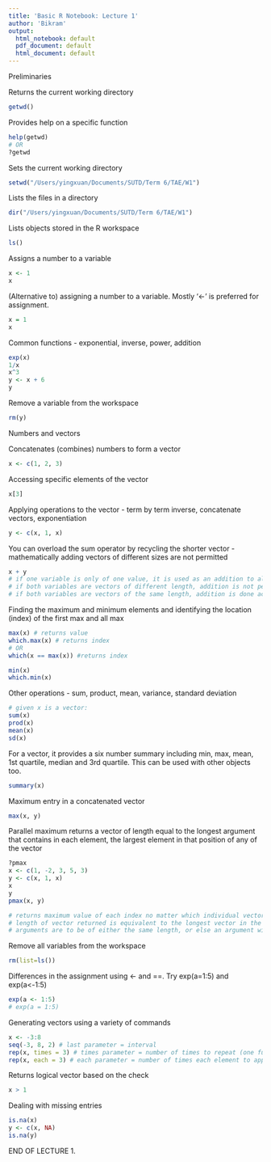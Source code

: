 ```yaml
---
title: 'Basic R Notebook: Lecture 1'
author: 'Bikram'
output:
  html_notebook: default
  pdf_document: default
  html_document: default
---
```


Preliminaries

Returns the current working directory
```r
getwd()
```

Provides help on a specific function
```r
help(getwd)
# OR
?getwd
```

Sets the current working directory
```r
setwd("/Users/yingxuan/Documents/SUTD/Term 6/TAE/W1")
```

Lists the files in a directory
```r
dir("/Users/yingxuan/Documents/SUTD/Term 6/TAE/W1")
```

Lists objects stored in the R workspace
```r
ls()
```

Assigns a number to a variable
```r
x <- 1
x
```

(Alternative to) assigning a number to a variable. Mostly '<-' is preferred for assignment.
```r
x = 1
x
```

Common functions - exponential, inverse, power, addition
```r
exp(x)
1/x
x^3
y <- x + 6
y
```

Remove a variable from the workspace
```r
rm(y)
```

Numbers and vectors


Concatenates (combines) numbers to form a vector
```r
x <- c(1, 2, 3)
```

Accessing specific elements of the vector
```r
x[3]
```

Applying operations to the vector - term by term inverse, concatenate vectors, exponentiation
```r
y <- c(x, 1, x)
```

You can overload the sum operator by recycling the shorter vector - mathematically adding vectors of different sizes are not permitted 
```r
x + y
# if one variable is only of one value, it is used as an addition to all elements of the vector variable
# if both variables are vectors of different length, addition is not permitted
# if both variables are vectors of the same length, addition is done according to vector element sequence
```


Finding the maximum and minimum elements and identifying the location (index) of the first max and all max
```r
max(x) # returns value
which.max(x) # returns index
# OR
which(x == max(x)) #returns index

min(x)
which.min(x)
```


Other operations - sum, product, mean, variance, standard deviation
```r
# given x is a vector:
sum(x)
prod(x)
mean(x)
sd(x)
```


For a vector, it provides a six number summary including min, max, mean, 1st quartile, median and 3rd quartile. This can be used with other objects too.
```r
summary(x)
```


Maximum entry in a concatenated vector
```r
max(x, y)
```


Parallel maximum returns a vector of length equal to the longest argument that contains in each element, the largest element in that position of any of the vector
```r
?pmax
x <- c(1, -2, 3, 5, 3)
y <- c(x, 1, x)
x
y
pmax(x, y)

# returns maximum value of each index no matter which individual vector it is from
# length of vector returned is equivalent to the longest vector in the argument
# arguments are to be of either the same length, or else an argument will be fractionally recycled (re-used to give a common length across all vectors)
```


Remove all variables from the workspace
```r
rm(list=ls())
```



Differences in the assignment using <- and ==. Try exp(a=1:5) and exp(a<-1:5)
```r
exp(a <- 1:5)
# exp(a = 1:5)
```


Generating vectors using a variety of commands
```r
x <- -3:8
seq(-3, 8, 2) # last parameter = interval
rep(x, times = 3) # times parameter = number of times to repeat (one full cycle repeated)
rep(x, each = 3) # each parameter = number of times each element to appear (together in sequence)
```



Returns logical vector based on the check
```r
x > 1
```


Dealing with missing entries 
```r
is.na(x)
y <- c(x, NA)
is.na(y)
```


END OF LECTURE 1.